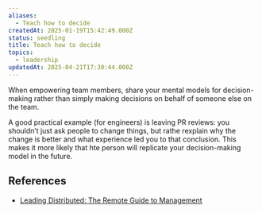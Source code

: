 ```yaml
---
aliases:
  - Teach how to decide
createdAt: 2025-01-19T15:42:49.000Z
status: seedling
title: Teach how to decide
topics:
  - leadership
updatedAt: 2025-04-21T17:30:44.000Z
---
```

When empowering team members, share your mental models for decision-making rather than simply making decisions on behalf of someone else on the team.

A good practical example (for engineers) is leaving PR reviews: you shouldn’t just ask people to change things, but rathe rexplain why the change is better and what experience led you to that conclusion. This makes it more likely that hte person will replicate your decision-making model in the future.

## References

- [Leading Distributed: The Remote Guide to Management](https://twist.com/remote-work-guides/remote-management)
